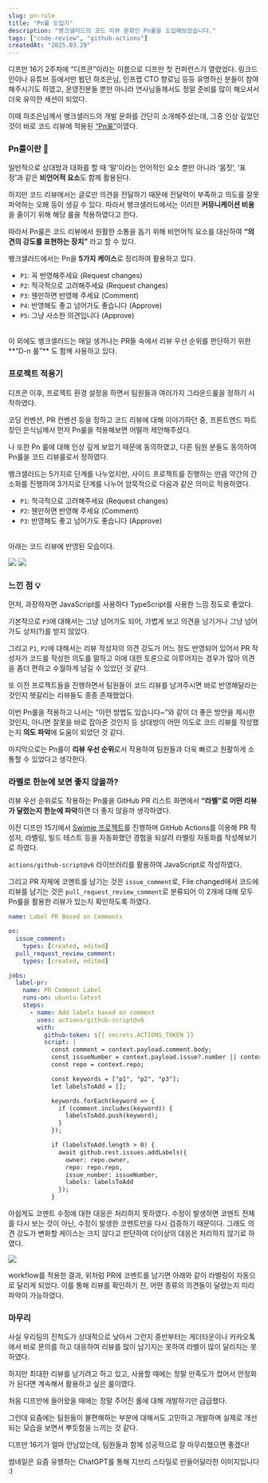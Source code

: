 ```yaml
---
slug: pn-rule
title: "Pn룰 도입기"
description: "뱅크샐러드의 코드 리뷰 문화인 Pn룰을 도입해보았습니다."
tags: ["code-review", "github-actions"]
createdAt: "2025.03.29"
---
```


디프만 16기 2주차에 “디프콘”이라는 이름으로 디프만 첫 컨퍼런스가 열렸었다.
링크드인이나 유튜브 등에서만 뵙던 하조은님, 인프랩 CTO 향로님 등등 유명하신 분들이 참여해주시기도 하였고, 운영진분들 뿐만 아니라 연사님들께서도 정말 준비를 많이 해오셔서 더욱 유익한 세션이 되었다.

이때 하조은님께서 뱅크샐러드의 개발 문화를 간단히 소개해주셨는데, 그중 인상 깊었던 것이 바로 코드 리뷰에 적용된 [“Pn룰”](https://blog.banksalad.com/tech/banksalad-code-review-culture/)이였다.

### Pn룰이란 🤔

일반적으로 상대방과 대화를 할 때 ‘말’이라는 언어적인 요소 뿐만 아니라 ‘몸짓’, ‘표정’과 같은 **비언어적 요소**도 함께 활용된다.

하지만 코드 리뷰에서는 글로만 의견을 전달하기 때문에 전달력이 부족하고 의도를 잘못 파악하는 오해 등이 생길 수 있다.
따라서 뱅크샐러드에서는 이러한 **커뮤니케이션 비용**을 줄이기 위해 해당 룰을 적용하였다고 한다.

따라서 Pn룰은 코드 리뷰에서 원활한 소통을 돕기 위해 비언어적 요소를 대신하여 **“의견의 강도를 표현하는 장치”** 라고 할 수 있다.

뱅크샐러드에서는 Pn을 **5가지 케이스**로 정리하여 활용하고 있다.

- `P1`: 꼭 반영해주세요 (Request changes)
- `P2`: 적극적으로 고려해주세요 (Request changes)
- `P3`: 웬만하면 반영해 주세요 (Comment)
- `P4`: 반영해도 좋고 넘어가도 좋습니다 (Approve)
- `P5`: 그냥 사소한 의견입니다 (Approve)

<br/>
이 외에도 뱅크샐러드는 매일 생겨나는 PR들 속에서 리뷰 우선 순위를 판단하기 위한 **“D-n 룰”** 도 함께 사용하고 있다.

### 프로젝트 적용기

디프콘 이후, 프로젝트 환경 설정을 하면서 팀원들과 여러가지 그라운드룰을 정하기 시작하였다.

코딩 컨벤션, PR 컨벤션 등을 정하고 코드 리뷰에 대해 이야기하던 중, 프론트엔드 파트장인 은식님께서 먼저 Pn룰을 적용해보면 어떨까 제안해주셨다.

나 또한 Pn 룰에 대해 인상 깊게 보았기 때문에 동의하였고, 다른 팀원 분들도 동의하여 Pn룰을 코드 리뷰룰로서 정하였다.

뱅크샐러드는 5가지로 단계를 나누었지만, 사이드 프로젝트를 진행하는 만큼 약간의 간소화를 진행하여 3가지로 단계를 나누어 암묵적으로 다음과 같은 의미로 적용하였다.

- `P1`: 적극적으로 고려해주세요 (Request changes)
- `P2`: 웬만하면 반영해 주세요 (Comment)
- `P3`: 반영해도 좋고 넘어가도 좋습니다 (Approve)

<br/>
아래는 코드 리뷰에 반영된 모습이다.

![](/post-images/develop/pn-rule/1.png)
![](/post-images/develop/pn-rule/2.png)

### 느낀 점 💡

먼저, 과장하자면 JavaScript를 사용하다 TypeScript를 사용한 느낌 정도로 좋았다.

기본적으로 `P3`에 대해서는 그냥 넘어가도 되어, 가볍게 보고 의견을 남기거나 그냥 넘어가도 상처(?)를 받지 않았다.

그리고 `P1`, `P2`에 대해서는 리뷰 작성자의 의견 강도가 어느 정도 반영되어 있어서 PR 작성자가 코드를 작성한 의도를 말하고 이에 대한 토론으로 이루어지는 경우가 많아 의견을 좀더 편하고 수월하게 남길 수 있었던 것 같다.

또 이전 프로젝트들을 진행하면서 팀원들이 코드 리뷰를 남겨주시면 바로 반영해달라는 것인지 헷갈리는 리뷰들도 종종 존재했었다.

이번 Pn룰을 적용하고 나서는 “이런 방법도 있습니다~”와 같이 더 좋은 방안을 제시한 것인지, 아니면 잘못을 바로 잡아준 것인지 등 상대방이 어떤 의도로 코드 리뷰를 작성했는지 **의도 파악**에 도움이 되었던 것 같다.

마지막으로는 Pn룰이 **리뷰 우선 순위**로서 작용하여 팀원들과 더욱 빠르고 원활하게 소통할 수 있었다고 생각한다.

### 라벨로 한눈에 보면 좋지 않을까?

리뷰 우선 순위로도 작용하는 Pn룰을 GitHub PR 리스트 화면에서 **“라벨”로 어떤 리뷰가 달렸는지 한눈에 파악**하면 더 좋지 않을까 생각하였다.

이전 디프만 15기에서 [Swimie 프로젝트](https://github.com/depromeet/Swimie-Web/actions)를 진행하며 GitHub Actions를 이용해 PR 작성자, 라벨링, 빌드 테스트 등을 자동화했던 경험을 되살려 라벨링 자동화를 작성해보기로 하였다.

`actions/github-script@v6` 라이브러리를 활용하여 JavaScript로 작성하였다.

그리고 PR 자체에 코멘트를 남기는 것은 `issue_comment`로, File changed에서 코드에 리뷰를 남기는 것은 `pull_request_review_comment`로 분류되어 이 2개에 대해 모두 Pn룰을 활용한 리뷰가 있는지 확인하도록 하였다.

```yaml
name: Label PR Based on Comments

on:
  issue_comment:
    types: [created, edited]
  pull_request_review_comment:
    types: [created, edited]

jobs:
  label-pr:
    name: PR Comment Label
    runs-on: ubuntu-latest
    steps:
      - name: Add labels based on comment
        uses: actions/github-script@v6
        with:
          github-token: ${{ secrets.ACTIONS_TOKEN }}
          script: |
            const comment = context.payload.comment.body;
            const issueNumber = context.payload.issue?.number || context.payload.pull_request.number;
            const repo = context.repo;

            const keywords = ["p1", "p2", "p3"];
            let labelsToAdd = [];

            keywords.forEach(keyword => {
              if (comment.includes(keyword)) {
                labelsToAdd.push(keyword);
              }
            });

            if (labelsToAdd.length > 0) {
              await github.rest.issues.addLabels({
                owner: repo.owner,
                repo: repo.repo,
                issue_number: issueNumber,
                labels: labelsToAdd
              });
            }
```

아쉽게도 코멘트 수정에 대한 대응은 처리하지 못하였다.
수정이 발생하면 코멘트 전체를 다시 보는 것이 아닌, 수정이 발생한 코멘트만을 다시 검증하기 때문이다.
그래도 의견 강도가 변화할 케이스는 크지 않다고 판단하여 더이상의 대응은 처리하지 않기로 하였다.

![](/post-images/develop/pn-rule/3.png)

workflow를 적용한 결과, 위처럼 PR에 코멘트를 남기면 아래와 같이 라벨링이 자동으로 달리게 되었다.
이를 통해 리뷰를 확인하기 전, 어떤 종류의 의견들이 달렸는지 미리 파악이 가능하였다.

### 마무리

사실 우리팀의 진척도가 상대적으로 낮아서 그런지 중반부터는 게더타운이나 카카오톡에서 바로 문의를 하고 대응하여 리뷰를 많이 남기지는 못하여 라벨이 많이 달리지는 못하였다.

하지만 최대한 리뷰를 남기려고 하고 있고, 사용할 때에는 정말 만족도가 컸어서 안정화가 된다면 계속해서 활용하고 싶은 룰이였다.

처음 디프만에 들어왔을 때에는 정말 주어진 롤에 대해 개발하기만 급급했다.

그런데 요즘에는 팀원들이 불편해하는 부분에 대해서도 고민하고 개발하며 실제로 개선되는 모습을 보면서 뿌듯함을 느끼는 것 같다.

디프만 16기가 얼마 안남았는데, 팀원들과 함께 성공적으로 잘 마무리했으면 좋겠다!

<CallOut type="check">썸네일은 요즘 유행하는 ChatGPT를 통해 지브리 스타일로 만들어달라한 이미지입니다 :)</CallOut>